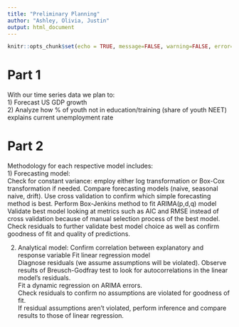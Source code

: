 ```yaml
---
title: "Preliminary Planning"
author: "Ashley, Olivia, Justin"
output: html_document
---
```


```r
knitr::opts_chunk$set(echo = TRUE, message=FALSE, warning=FALSE, error=FALSE)
```

# Part 1 {.tabset}  
With our time series data we plan to:  
1) Forecast US GDP growth   
2) Analyze how % of youth not in education/training (share of youth NEET) explains current unemployment rate  

# Part 2 {.tabset}  
Methodology for each respective model includes:  
1) Forecasting model:  
Check for constant variance: employ either log transformation or Box-Cox transformation if needed.
Compare forecasting models (naive, seasonal naive, drift). Use cross validation to confirm which simple forecasting method is best. 
Perform Box-Jenkins method to fit ARIMA(p,d,q) model
Validate best model looking at metrics such as AIC and RMSE instead of cross validation because of manual selection process of the best model.  
Check residuals to further validate best model choice as well as confirm goodness of fit and quality of predictions.

2) Analytical model:
Confirm correlation between explanatory and response variable
Fit linear regression model  
Diagnose residuals (we assume assumptions will be violated). Observe results of Breusch-Godfray test to look for autocorrelations in the linear model's residuals.  
Fit a dynamic regression on ARIMA errors.  
Check residuals to confirm no assumptions are violated for goodness of fit.  
If residual assumptions aren't violated, perform inference and compare results to those of linear regression.  


